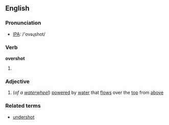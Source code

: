 ==English==
===Pronunciation===
*[[w:IPA|IPA]]: /'ovəɻshot/
===Verb===
'''overshot'''
# {{past of|[[overshoot]]}}

===Adjective===
{{en-adj}}
#(''of a [[waterwheel]]'') [[powered]] by [[water]] that [[flow]]s over the [[top]] from [[above]]

===Related terms===
*[[undershot]]